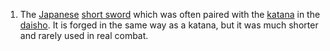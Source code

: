 #The [[Japanese]] [[short sword]] which was often paired with the [[katana]] in the [[daisho]].  It is forged in the same way as a katana, but it was much shorter and rarely used in real combat.